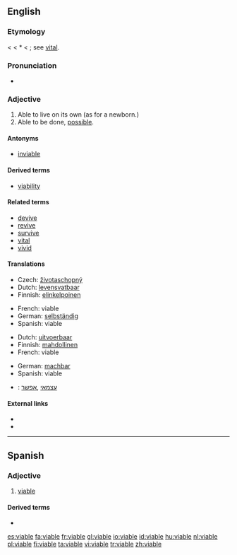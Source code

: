 ==English==

===Etymology===
< {{etyl|fr}} < {{ML.}} *{{term||vitabilis|capable of life}} < {{etyl|la}} {{term|vita||life}}; see [[vital]].

===Pronunciation===
* {{rhymes|aɪəbəl}}

===Adjective===
{{en-adj}}

# Able to live on its own (as for a newborn.)
# Able to be done, [[possible]].

====Antonyms====
* [[inviable]]

====Derived terms====
* [[viability]]

====Related terms====
* [[devive]]
* [[revive]]
* [[survive]]
* [[vital]]
* [[vivid]]

====Translations====
{{trans-top|able to live on its own}}
* Czech: [[životaschopný]] {{m}}
* Dutch: [[levensvatbaar]]
* Finnish: [[elinkelpoinen]]
{{trans-mid}}
* French: viable
* German: [[selbständig]]
* Spanish: viable
{{trans-bottom}}

{{trans-top|possible}}
* Dutch: [[uitvoerbaar]]
* Finnish: [[mahdollinen]]
* French: viable
{{trans-mid}}
* German: [[machbar]]
* Spanish: viable
{{trans-bottom}}

{{checktrans-top}}
* {{ttbc|Hebrew}}: [[עצמאי]] ,[[אפשר]]
{{trans-bottom}}

====External links====
* {{R:Webster 1913}}
* {{R:Century 1911}}

----
==Spanish==

===Adjective===
{{es-adj}}

# [[#English|viable]]

====Derived terms====
*{{l|es|inviable}}

[[es:viable]]
[[fa:viable]]
[[fr:viable]]
[[gl:viable]]
[[io:viable]]
[[id:viable]]
[[hu:viable]]
[[nl:viable]]
[[pl:viable]]
[[fi:viable]]
[[ta:viable]]
[[vi:viable]]
[[tr:viable]]
[[zh:viable]]